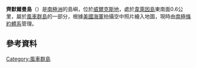 {{Coord|66|26|S|110|27|E||display=title}}

'''齊默爾曼島'''（{{lang-en|Zimmerman Island}}）是[[南極洲|南極洲]]的島嶼，位於[[威爾克斯地|威爾克斯地]]，處於[[韋萊因島|韋萊因島]]東南面0.6公里，屬於[[風車群島|風車群島]]的一部分，根據[[美國海軍|美國海軍]]拍攝空中照片繪入地圖，現時由[[南極條約體系|南極條約體系]]管理。

==參考資料==
{{usgs-gazetteer}}

{{DEFAULTSORT:Zimmerman Island}}
[[Category:風車群島|Category:風車群島]]


{{WilkesLand-geo-stub}}